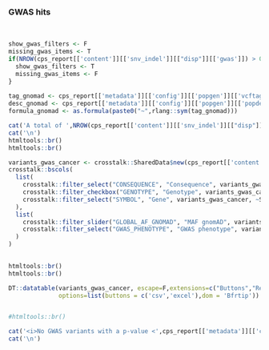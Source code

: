### GWAS hits 

<br>

```r

show_gwas_filters <- F
missing_gwas_items <- T
if(NROW(cps_report[['content']][['snv_indel']][["disp"]][['gwas']]) > 0){
  show_gwas_filters <- T
  missing_gwas_items <- F
}
 
tag_gnomad <- cps_report[['metadata']][['config']][['popgen']][['vcftag_gnomad']]
desc_gnomad <- cps_report[['metadata']][['config']][['popgen']][['popdesc_gnomad']]
formula_gnomad <- as.formula(paste0("~",rlang::sym(tag_gnomad)))

```

```r

cat('A total of ',NROW(cps_report[['content']][['snv_indel']][["disp"]][['gwas']]), ' other germline variant(s) are associated with cancer phenotypes through genome-wide association studies (p-value < ',cps_report[['metadata']][['config']][['gwas']][['p_value_min']],'):')
cat('\n')
htmltools::br()
htmltools::br()

variants_gwas_cancer <- crosstalk::SharedData$new(cps_report[['content']][['snv_indel']][["disp"]][['gwas']])
crosstalk::bscols(
  list(
    crosstalk::filter_select("CONSEQUENCE", "Consequence", variants_gwas_cancer, ~CONSEQUENCE),
    crosstalk::filter_checkbox("GENOTYPE", "Genotype", variants_gwas_cancer, ~GENOTYPE),
    crosstalk::filter_select("SYMBOL", "Gene", variants_gwas_cancer, ~SYMBOL)
  ),
  list(
    crosstalk::filter_slider("GLOBAL_AF_GNOMAD", "MAF gnomAD", variants_gwas_cancer, ~GLOBAL_AF_GNOMAD, sep="",ticks = F),
    crosstalk::filter_select("GWAS_PHENOTYPE", "GWAS phenotype", variants_gwas_cancer, ~GWAS_PHENOTYPE)
  )
)

    
htmltools::br()
htmltools::br()

DT::datatable(variants_gwas_cancer, escape=F,extensions=c("Buttons","Responsive"), 
              options=list(buttons = c('csv','excel'),dom = 'Bfrtip'))


#htmltools::br()

```

```r
cat('<i>No GWAS variants with a p-value <',cps_report[['metadata']][['config']][['gwas']][['p_value_min']],' were found.</i>',sep='\n')
cat('\n')
```
<br><br>
